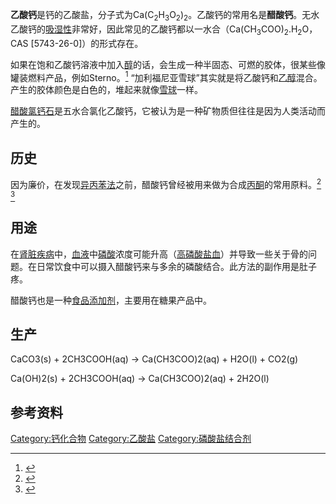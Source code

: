 {{Chembox
| Name = 乙酸钙
| NameEn = Calcium acetate
| ImageFile = Calcium acetate.png
| ImageSize = 150px
| IUPACName = Calcium acetate
| IUPACNameZh = 乙酸钙
| SystematicName = 
| OtherNames = 醋酸钙
|Section1={{Chembox Identifiers
| Abbreviations = Ca(OAc)<sub>2</sub>
| ChemSpiderID_Ref = {{chemspidercite|correct|chemspider}}
| ChemSpiderID = 5890
| UNII_Ref = {{fdacite|correct|FDA}}
| UNII = Y882YXF34X
| InChIKey = VSGNNIFQASZAOI-NUQVWONBAW
| StdInChI_Ref = {{stdinchicite|correct|chemspider}}
| StdInChI = 1S/2C2H4O2.Ca/c2*1-2(3)4;/h2*1H3,(H,3,4);/q;;+2/p-2
| StdInChIKey_Ref = {{stdinchicite|correct|chemspider}}
| StdInChIKey = VSGNNIFQASZAOI-UHFFFAOYSA-L
| CASNo = 62-54-4
| CASNo_Ref = {{cascite|correct|CAS}}
| CASNo1 = 5743-26-0
| CASNo1_Ref = {{cascite|changed|}}
| CASNo1_Comment = (monohydrate)
| EINECS = 269-613-0
| ChEMBL_Ref = {{ebicite|changed|EBI}}
| ChEMBL = 1200800
| PubChem = 6116
| DrugBank_Ref = {{drugbankcite|correct|drugbank}}
| DrugBank = DB00258
| SMILES = [Ca+2].[O-]C(=O)C.[O-]C(=O)C
| InChI = 1/2C2H4O2.Ca/c2*1-2(3)4;/h2*1H3,(H,3,4);/q;;+2/p-2
| RTECS = AF7525000
| MeSHName =
| ChEBI_Ref = {{ebicite|correct|EBI}}
| ChEBI = 3310
| KEGG_Ref = {{keggcite|correct|kegg}}
| KEGG = 
 }}
|Section2 = {{Chembox Properties
| Formula = C<sub>4</sub>H<sub>6</sub>O<sub>4</sub>Ca
| MolarMass = 158.138
| Appearance = 白色固体
| Odor = 略带乙酸气味
| Density = 1.6 kg/L
| MeltingPt = 160 °C
| Melting_notes = 分解生成丙酮
| BoilingPt = 
| Boiling_notes = 
| Solubility = 400 g/l 
| SolubleOther = 
| Solvent = 
| pKa = 
| pKb = }}
| Section3 = {{Chembox Structure
| CrystalStruct = 
| Coordination = 
| MolShape = }}
| Section4 = {{Chembox Thermochemistry
| DeltaHf = 
| DeltaHc = 
| Entropy = 
| HeatCapacity = }}
| Section5 = {{Chembox Pharmacology
| AdminRoutes =
| Bioavail = 
| Metabolism = 
| HalfLife = 
| ProteinBound =
| Excretion = 
| Legal_status =
| Legal_US =
| Legal_UK =
| Legal_AU =
| Legal_CA =
| PregCat = 
| PregCat_AU = 
| PregCat_US = }}
| Section6 = {{Chembox Explosive
| ShockSens = 
| FrictionSens = 
| ExplosiveV = 
| REFactor = }}
| Section7 = {{Chembox Hazards
| EUClass = 
| EUIndex = 
| MainHazards = 
| NFPA-H = 1
| NFPA-F = 1
| NFPA-R = 0
| NFPA-O =
| RPhrases = 
| SPhrases = 
| RSPhrases =
| FlashPt = 
| Autoignition = 680 - 730 °C
| ExploLimits = 
| PEL = }}
| Section8 = {{Chembox Related
| OtherAnions = 
| OtherCations = 
| OtherFunctn = 
| Function = 
| OtherCpds = }}
}}

'''乙酸钙'''是钙的乙酸盐，分子式为Ca(C<sub>2</sub>H<sub>3</sub>O<sub>2</sub>)<sub>2</sub>。乙酸钙的常用名是'''醋酸钙'''。无水乙酸钙的[[吸湿性|吸湿性]]非常好，因此常见的乙酸钙都以一水合（Ca(CH<sub>3</sub>COO)<sub>2</sub>.H<sub>2</sub>O，CAS [5743-26-0]）的形式存在。

如果在饱和乙酸钙溶液中加入[[醇|醇]]的话，会生成一种半固态、可燃的胶体，很某些像罐装燃料产品，例如Sterno。<ref>{{Cite web |url=http://jchemed.chem.wisc.edu/jcesoft/CCA/CCA3/MAIN/CANHEAT/PAGE1.HTM |title="Canned Heat" at Journal of Chemical Education "Chemistry comes alive!" |accessdate=2008-10-11 |archive-date=2008-10-03 |archive-url=https://web.archive.org/web/20081003142048/http://jchemed.chem.wisc.edu/JCESoft/CCA/CCA3/MAIN/CANHEAT/PAGE1.HTM |dead-url=no }}</ref> “加利福尼亚雪球”其实就是将乙酸钙和[[乙醇|乙醇]]混合。产生的胶体颜色是白色的，堆起来就像[[雪球|雪球]]一样。

[[醋酸氯钙石|醋酸氯钙石]]是五水合氯化乙酸钙，它被认为是一种矿物质但往往是因为人类活动而产生的。

== 历史 ==

因为廉价，在发现[[异丙苯法|异丙苯法]]之前，醋酸钙曾经被用来做为合成[[丙酮|丙酮]]的常用原料。<ref>{{cite journal
| title = Losses Incurred in the Preparation of Acetone by the Distillation of Acetate of Lime.
| author = Leo Frank Goodwin and Edward Tyghe Sterne 
| journal = Industrial & Engineering Chemistry
| volume = 12
| issue = 3
| year = 1920
| pages = 240–243
| doi = 10.1021/ie50123a012 }}
</ref>
<ref>{{cite journal
| title = Distillation of Acetate of Lime.
| author = E. G. R. Ardagh, A. D. Bbarbour, G. E. McClellan, and E. W. McBride 
| journal = Industrial & Engineering Chemistry
| volume = 16
| issue = 11
| year = 1924
| pages = 1133–1139
| doi = 10.1021/ie50179a013 }}
</ref>

== 用途 ==
{{medical}}
在[[肾脏疾病|肾脏疾病]]中，[[血液|血液]]中[[磷酸|磷酸]]浓度可能升高（[[高磷酸盐血|高磷酸盐血]]）并导致一些关于骨的问题。在日常饮食中可以摄入醋酸钙来与多余的磷酸结合。此方法的副作用是肚子疼。

醋酸钙也是一种[[食品添加剂|食品添加剂]]，主要用在糖果产品中。

== 生产 ==

CaCO3(s) + 2CH3COOH(aq) → Ca(CH3COO)2(aq) + H2O(l) + CO2(g)

Ca(OH)2(s) + 2CH3COOH(aq) → Ca(CH3COO)2(aq) + 2H2O(l)

==参考资料==
{{Reflist}}
{{乙酸盐}}

[[Category:钙化合物|Category:钙化合物]]
[[Category:乙酸盐|Category:乙酸盐]]
[[Category:磷酸盐结合剂|Category:磷酸盐结合剂]]